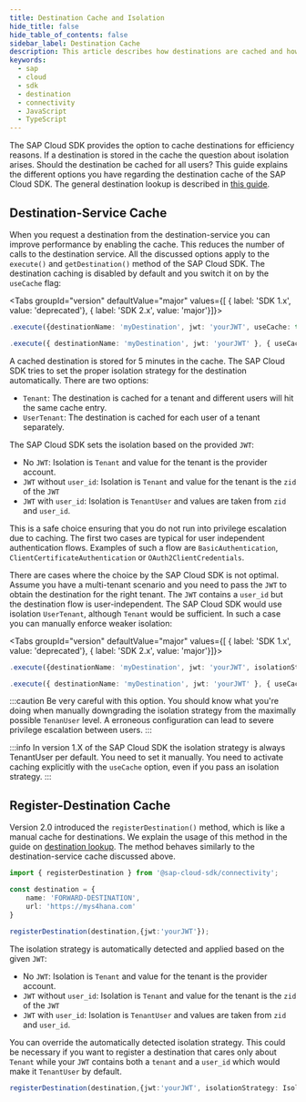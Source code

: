 ```yaml
---
title: Destination Cache and Isolation
hide_title: false
hide_table_of_contents: false
sidebar_label: Destination Cache
description: This article describes how destinations are cached and how the cache entries are isolated with respect to Tenant and User.
keywords:
  - sap
  - cloud
  - sdk
  - destination
  - connectivity
  - JavaScript
  - TypeScript
---
```


The SAP Cloud SDK provides the option to cache destinations for efficiency reasons.
If a destination is stored in the cache the question about isolation arises.
Should the destination be cached for all users?
This guide explains the different options you have regarding the destination cache of the SAP Cloud SDK.
The general destination lookup is described in [this guide](./destination.mdx).

## Destination-Service Cache

When you request a destination from the destination-service you can improve performance by enabling the cache.
This reduces the number of calls to the destination service.
All the discussed options apply to the `execute()` and `getDestination()` method of the SAP Cloud SDK.
The destination caching is disabled by default and you switch it on by the `useCache` flag:

<Tabs groupId="version" defaultValue="major" values={[
{ label: 'SDK 1.x', value: 'deprecated'},
{ label: 'SDK 2.x', value: 'major'}]}>

<TabItem value="major">

```ts
.execute({destinationName: 'myDestination', jwt: 'yourJWT', useCache: true})
```

</TabItem>
<TabItem value="deprecated">

```ts
.execute({ destinationName: 'myDestination', jwt: 'yourJWT' }, { useCache: true })
```

</TabItem>
</Tabs>

A cached destination is stored for 5 minutes in the cache.
The SAP Cloud SDK tries to set the proper isolation strategy for the destination automatically.
There are two options:
- `Tenant`: The destination is cached for a tenant and different users will hit the same cache entry.
- `UserTenant`: The destination is cached for each user of a tenant separately.

The SAP Cloud SDK sets the isolation based on the provided `JWT`:
- No `JWT`: Isolation is `Tenant` and value for the tenant is the provider account.
- `JWT` without `user_id`: Isolation is `Tenant` and value for the tenant is the `zid` of the `JWT`
- `JWT` with `user_id`: Isolation is `TenantUser` and values are taken from `zid` and `user_id`.

This is a safe choice ensuring that you do not run into privilege escalation due to caching.
The first two cases are typical for user independent authentication flows.
Examples of such a flow are `BasicAuthentication`, `ClientCertificateAuthentication` or `OAuth2ClientCredentials`.

There are cases where the choice by the SAP Cloud SDK is not optimal.
Assume you have a multi-tenant scenario and you need to pass the `JWT` to obtain the destination for the right tenant.
The `JWT` contains a `user_id`  but the destination flow is user<span class="x x-first x-last">-</span>independent.
The SAP Cloud SDK would use isolation `UserTenant`, although `Tenant` would be sufficient.
In such a case you can manually enforce weaker isolation:

 <Tabs groupId="version" defaultValue="major" values={[
 { label: 'SDK 1.x', value: 'deprecated'},
 { label: 'SDK 2.x', value: 'major'}]}>

 <TabItem value="major">

 ```ts
 .execute({destinationName: 'myDestination', jwt: 'yourJWT', isolationStrategy: IsolationStrategy.Tenant})
 ```

 </TabItem>
 <TabItem value="deprecated">

 ```ts
 .execute({ destinationName: 'myDestination', jwt: 'yourJWT' }, { useCache: true, isolationStrategy: IsolationStrategy.Tenant })
 ```

 </TabItem>
 </Tabs>

:::caution
Be very careful with this option.
You should know what you're doing when manually downgrading the isolation strategy from the maximally possible `TenanUser` level.
A erroneous configuration can lead to severe privilege escalation between users.
:::

:::info
In version 1.X of the SAP Cloud SDK the isolation strategy is always TenantUser per default.
You need to set it manually.
You need to activate caching explicitly with the `useCache` option, even if you pass an isolation strategy.
:::

## Register-Destination Cache

Version 2.0 introduced the `registerDestination()` method, which is like a manual cache for destinations.
We explain the usage of this method in the guide on [destination lookup](./destination.mdx).
The method behaves similarly to the destination-service cache discussed above.


```ts
import { registerDestination } from '@sap-cloud-sdk/connectivity';

const destination = {
    name: 'FORWARD-DESTINATION',
    url: 'https://mys4hana.com'
}

registerDestination(destination,{jwt:'yourJWT'});
```

The isolation strategy is automatically detected and applied based on the given `JWT`:
- No `JWT`: Isolation is `Tenant` and value for the tenant is the provider account.
- `JWT` without `user_id`: Isolation is `Tenant` and value for the tenant is the `zid` of the `JWT`
- `JWT` with `user_id`: Isolation is `TenantUser` and values are taken from `zid` and `user_id`.

You can override the automatically detected isolation strategy.
This could be necessary if you want to register a destination that cares only about `Tenant` while your `JWT` contains both a `tenant` and a `user_id` which would make it `TenantUser` by default.

```ts
registerDestination(destination,{jwt:'yourJWT', isolationStrategy: IsolationStrategy.Tenant});
```
